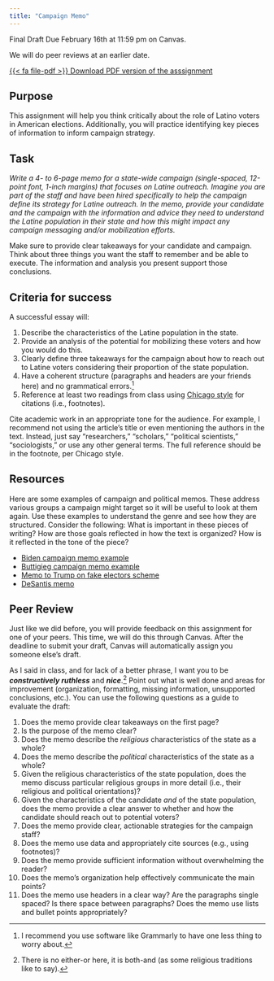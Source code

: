 ```yaml
---
title: "Campaign Memo"
---
```


:::{.callout-important}
Final Draft Due February 16th at 11:59 pm on Canvas.

We will do peer reviews at an earlier date.
:::

[<span class="btn btn-danger">{{< fa file-pdf >}} Download PDF version of the asssignment</span></p>](/data/paper2.pdf)

## Purpose

This assignment will help you think critically about the role of Latino voters in American elections. Additionally, you will practice identifying key pieces of information to inform campaign strategy.


## Task

*Write a 4- to 6-page memo for a state-wide campaign (single-spaced, 12-point font, 1-inch margins) that focuses on Latine outreach. Imagine you are part of the staff and have been hired specifically to help the campaign define its strategy for Latine outreach. In the memo, provide your candidate and the campaign with the information and advice they need to understand the Latine population in their state and how this might impact any campaign messaging and/or mobilization efforts.*

Make sure to provide clear takeaways for your candidate and campaign. Think about three things you want the staff to remember and be able to execute. The information and analysis you present support those conclusions.


## Criteria for success

A successful essay will:

1. Describe the characteristics of the Latine population in the state.
2. Provide an analysis of the potential for mobilizing these voters and how you would do this.
3. Clearly define three takeaways for the campaign about how to reach out to Latine voters considering their proportion of the state population.
4. Have a coherent structure (paragraphs and headers are your friends here) and no grammatical errors.^[I recommend you use software like Grammarly to have one less thing to worry about.]
5. Reference at least two readings from class using [Chicago style](https://politics.ucsc.edu/undergraduate/chicago%20style%20guide.pdf) for citations (i.e., footnotes). 

Cite academic work in an appropriate tone for the audience. For example, I recommend not using the article's title or even mentioning the authors in the text. Instead, just say "researchers," "scholars," "political scientists," "sociologists," or use any other general terms. The full reference should be in the footnote, per Chicago style. 


## Resources

Here are some examples of campaign and political memos. These address various groups a campaign might target so it will be useful to look at them again. Use these examples to understand the genre and see how they are structured. Consider the following: What is important in these pieces of writing? How are those goals reflected in how the text is organized? How is it reflected in the tone of the piece?

- [Biden campaign memo example](https://www.wispolitics.com/2020/biden-campaign-memo)
- [Buttigieg campaign memo example](https://www.documentcloud.org/documents/6785938-Path-to-Nomination.html)
- [Memo to Trump on fake electors scheme](https://int.nyt.com/data/documenttools/chesebro-dec-6-memo/ce55d6abd79c2c71/full.pdf)
- [DeSantis memo](https://s3.documentcloud.org/documents/23874013/0051_001.pdf)


## Peer Review

Just like we did before, you will provide feedback on this assignment for one of your peers. This time, we will do this through Canvas. After the deadline to submit your draft, Canvas will automatically assign you someone else's draft.

As I said in class, and for lack of a better phrase, I want you to be ***constructively ruthless*** and ***nice***.^[There is no either-or here, it is both-and (as some religious traditions like to say).] Point out what is well done and areas for improvement (organization, formatting, missing information, unsupported conclusions, etc.). You can use the following questions as a guide to evaluate the draft:

1. Does the memo provide clear takeaways on the first page?
2. Is the purpose of the memo clear?
3. Does the memo describe the *religious* characteristics of the state as a whole?
4. Does the memo describe the *political* characteristics of the state as a whole?
5. Given the religious characteristics of the state population, does the memo discuss particular religious groups in more detail (i.e., their religious and political orientations)?
6. Given the characteristics of the candidate *and* of the state population, does the memo provide a clear answer to whether and how the candidate should reach out to potential voters?
7. Does the memo provide clear, actionable strategies for the campaign staff?
8. Does the memo use data and appropriately cite sources (e.g., using footnotes)?
9. Does the memo provide sufficient information without overwhelming the reader?
10. Does the memo's organization help effectively communicate the main points?
11. Does the memo use headers in a clear way? Are the paragraphs single spaced? Is there space between paragraphs? Does the memo use lists and bullet points appropriately?



